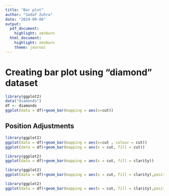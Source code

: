 ```yaml
---
title: "Bar plot"
author: "Sadaf Zuhra"
date: "2024-09-06"
output: 
  pdf_document: 
    highlight: zenburn
  html_document: 
    highlight: zenburn
    theme: journal
---
```


# Creating bar plot using "diamond" dataset
```r
library(ggplot2)
data("diamonds")
df <- diamonds
ggplot(data = df)+geom_bar(mapping = aes(x=cut))

```

## Position Adjustments

```r
library(ggplot2)
ggplot(data = df)+geom_bar(mapping = aes(x=cut , colour = cut))
ggplot(data = df)+geom_bar(mapping = aes(x = cut, fill = cut))

```

```r
library(ggplot2)
ggplot(data = df)+geom_bar(mapping = aes(x = cut, fill = clarity))

```

```r
library(ggplot2)
ggplot(data = df)+geom_bar(mapping = aes(x = cut, fill = clarity),position = "fill")

```

```r
library(ggplot2)
ggplot(data = df)+geom_bar(mapping = aes(x = cut, fill = clarity),position = "dodge")

```







